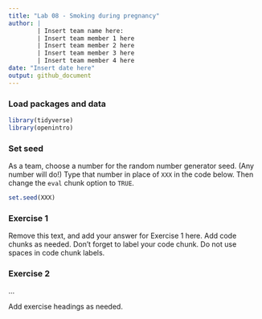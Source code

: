 ```yaml
---
title: "Lab 08 - Smoking during pregnancy"
author: |
        | Insert team name here:
        | Insert team member 1 here
        | Insert team member 2 here
        | Insert team member 3 here
        | Insert team member 4 here
date: "Insert date here"
output: github_document
---
```


### Load packages and data

```r
library(tidyverse) 
library(openintro)
```

### Set seed

As a team, choose a number for the random number generator seed. (Any number will do!)
Type that number in place of `XXX` in the code below.
Then change the `eval` chunk option to `TRUE`.

```r
set.seed(XXX)
```


### Exercise 1

Remove this text, and add your answer for Exercise 1 here.
Add code chunks as needed.
Don't forget to label your code chunk.
Do not use spaces in code chunk labels.

### Exercise 2

...

Add exercise headings as needed.
